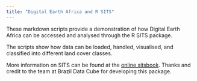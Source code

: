 ```yaml
---
title: "Digital Earth Africa and R SITS"
---
```


These markdown scripts provide a demonstration of how Digital Earth Africa can be accessed and analysed through the R SITS package. 

The scripts show how data can be loaded, handled, visualised, and classified into different land cover classes.

More information on SITS can be found at the [online sitsbook](https://e-sensing.github.io/sitsbook/). Thanks and credit to the team at Brazil Data Cube for developing this package.
